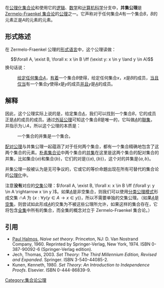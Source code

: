 {{NoteTA|G1=Math}}
在[[公理化集合论|公理化集合论]]和使用它的[[逻辑|逻辑]]、[[数学|数学]]和[[计算机科学|计算机科学]]分支中，'''并集公理'''是 [[Zermelo-Fraenkel_集合论|Zermelo-Fraenkel 集合论]]的[[公理|公理]]之一。它声称对于任何集合<math>A</math>有一个集合<math>B</math>，<math>B</math>的元素正是<math>A</math>的元素的元素。

==形式陈述==
在 Zermelo-Fraenkel 公理的[[形式语言|形式语言]]中，这个公理读做：
:<math>\forall A, \exist B, \forall x: x \in B \iff (\exist y: x \in y \land y \in A)</math>
换句话说：
:[[全称量化|给定任何]][[集合|集合<math>A</math>]]，[[存在量化|有着]]一个集合<math>B</math>使得，给定任何集合<math>x</math>，<math>x</math>是<math>B</math>的成员，[[当且仅当|当且仅当]]有一个集合<math>y</math>使得<math>x</math>是<math>y</math>的成员[[逻辑合取|并且]]<math>y</math>是[[集合|<math>A</math>]]的成员。

==解释==
因此，这个公理实际上说的是，给定集合[[集合|<math>A</math>]]，我们可以找到一个集合<math>B</math>，它的成员正是[[集合|<math>A</math>]]的成员的成员。通过[[外延公理|外延公理]]可知这个集合<math>B</math>是唯一的，它叫做[[集合|<math>A</math>]]的[[聯集#無限聯集|聯集]]，并指示为<math>\cup A</math>，所以这个公理的本质是：

:一个集合的并集是一个集合。

[[配对公理|配对公理]]与并集公理一起蕴涵了对于任何两个集合，都有一个集合精确地包含了这两个集合的元素。[[朴素集合论|朴素集合论]]中两个集合的[[并集|并集]]在这里是这两个集合的配对集合的并集，比如集合<math>\{a\}</math>和集合<math>\{b\}</math>，它们的对是<math>\{\{a\},\{b\}\}</math>，这个对的并集是<math>\{a,b\}</math>。

并集公理一般被认为是无可争议的，它或它的等价命題出现在所有可替代的集合论的[[公理化|公理化]]中。

注意'''没有'''对应的[[交集|交集]]公理：<math>\forall A, \exist B, \forall x: x \in B \iff (\forall y:  y \in A \rightarrow x \in y )</math>。如果[[集合|<math>A</math>]]是非空集合，则我们可以使用[[分类公理|分类公理模式]]形成交集 <big>∩</big>''A'' 为 <math>\{ x : \forall y (y\in A \rightarrow x \in y) \} </math>，所以不需要单独的交集公理。（如果[[集合|<math>A</math>]]是[[空集|空集]]，则尝试如此形成[[集合|<math>A</math>]]的交集为不被这些公理所允许，如果这样的集合存在，它将包含[[全集|全集]]中所有的集合，而全集的概念对立于 Zermelo-Fraenkel 集合论。）

== 引用 ==
*[[Paul_Halmos|Paul Halmos]], ''Naive set theory''. Princeton, NJ: D. Van Nostrand Company, 1960. Reprinted by Springer-Verlag, New York, 1974. ISBN 0-387-90092-6 (Springer-Verlag edition).
*Jech, Thomas, 2003. ''Set Theory: The Third Millennium Edition, Revised and Expanded''.  Springer.  ISBN 3-540-44085-2.
*Kunen, Kenneth, 1980. ''Set Theory: An Introduction to Independence Proofs''. Elsevier.  ISBN 0-444-86839-9.

[[Category:集合论公理|Category:集合论公理]]

{{集合论}}